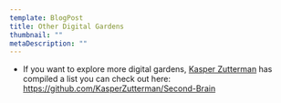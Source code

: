 ```yaml
---
template: BlogPost
title: Other Digital Gardens
thumbnail: ""
metaDescription: ""
---
```


- If you want to explore more digital gardens, [Kasper
  Zutterman](https://twitter.com/kasperzutterman) has compiled a list you can
check out here: https://github.com/KasperZutterman/Second-Brain
